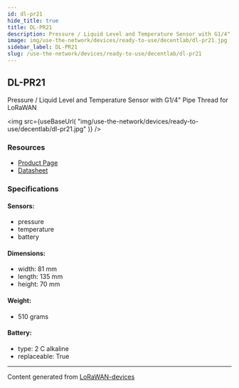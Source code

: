 ```yaml
---
id: dl-pr21
hide_title: true
title: DL-PR21
description: Pressure / Liquid Level and Temperature Sensor with G1/4" Pipe Thread for LoRaWAN
image: img/use-the-network/devices/ready-to-use/decentlab/dl-pr21.jpg
sidebar_label: DL-PR21
slug: /use-the-network/devices/ready-to-use/decentlab/dl-pr21
---
```



## DL-PR21

Pressure / Liquid Level and Temperature Sensor with G1/4" Pipe Thread for LoRaWAN

<img
src={useBaseUrl(
"img/use-the-network/devices/ready-to-use/decentlab/dl-pr21.jpg"
)}
/>

### Resources

- [Product Page](https://www.decentlab.com/products/pressure-/-liquid-level-and-temperature-sensor-with-g1/4-pipe-thread-for-lorawan)
- [Datasheet](https://cdn.decentlab.com/download/datasheets/Decentlab-DL-PR21-datasheet.pdf)

### Specifications

#### Sensors:
- pressure
- temperature
- battery
#### Dimensions:
- width: 81 mm
- length: 135 mm
- height: 70 mm
#### Weight: 
- 510 grams
#### Battery: 
- type: 2 C alkaline
- replaceable: True



---
Content generated from [LoRaWAN-devices](https://github.com/TheThingsNetwork/lorawan-devices)